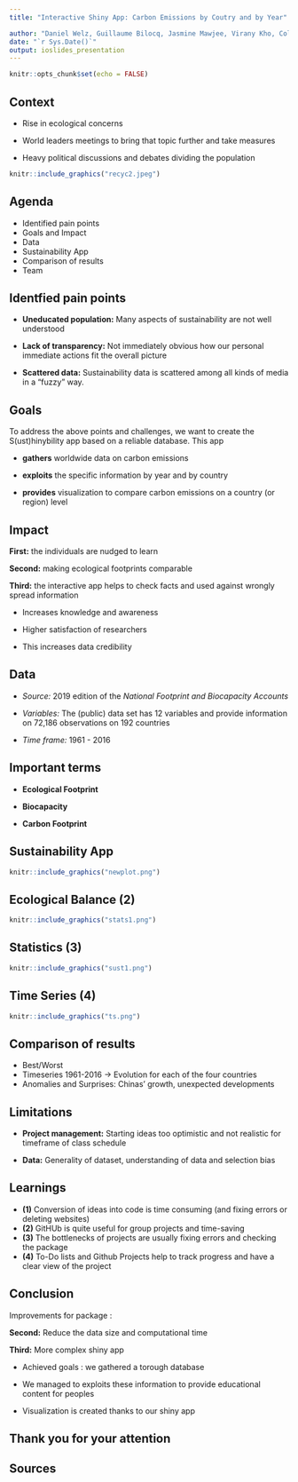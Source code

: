 ```yaml
---
title: "Interactive Shiny App: Carbon Emissions by Coutry and by Year"

author: "Daniel Welz, Guillaume Bilocq, Jasmine Mawjee, Virany Kho, Colin Steffe"
date: "`r Sys.Date()`"
output: ioslides_presentation
---
```


```r
knitr::opts_chunk$set(echo = FALSE)
```

## Context

-   Rise in ecological concerns

-   World leaders meetings to bring that topic further and take measures

-   Heavy political discussions and debates dividing the population

```r
knitr::include_graphics("recyc2.jpeg")
```


## Agenda

-   Identified pain points
-   Goals and Impact
-   Data
-   Sustainability App
-   Comparison of results
-   Team

## Identfied pain points

-   **Uneducated population:** Many aspects of sustainability are not well understood

-   **Lack of transparency:** Not immediately obvious how our personal immediate actions fit the overall picture

-   **Scattered data:** Sustainability data is scattered among all kinds of media in a "fuzzy" way.

## Goals

To address the above points and challenges, we want to create the S(ust)hinybility app based on a reliable database. This app

-   **gathers** worldwide data on carbon emissions

-   **exploits** the specific information by year and by country

-   **provides** visualization to compare carbon emissions on a country (or region) level

## Impact

::: columns-2
**First:** the individuals are nudged to learn

**Second:** making ecological footprints comparable

**Third:** the interactive app helps to check facts and used against wrongly spread information

-   Increases knowledge and awareness

-   Higher satisfaction of researchers

-   This increases data credibility
:::

## Data

-   *Source:* 2019 edition of the *National Footprint and Biocapacity Accounts*

-   *Variables:* The (public) data set has 12 variables and provide information on 72,186 observations on 192 countries

-   *Time frame:* 1961 - 2016

## Important terms

-   **Ecological Footprint**

-   **Biocapacity**

-   **Carbon Footprint**

## Sustainability App

```r
knitr::include_graphics("newplot.png")
```


## Ecological Balance (2)

```r
knitr::include_graphics("stats1.png")
```



## Statistics (3)

```r
knitr::include_graphics("sust1.png")
```


## Time Series (4)

```r
knitr::include_graphics("ts.png")
```

## Comparison of results

-   Best/Worst
-   Timeseries 1961-2016 -> Evolution for each of the four countries
-   Anomalies and Surprises: Chinas' growth, unexpected developments

## Limitations

-   **Project management:** Starting ideas too optimistic and not realistic for timeframe of class schedule

-   **Data:** Generality of dataset, understanding of data and selection bias

## Learnings

-   **(1)** Conversion of ideas into code is time consuming (and fixing errors or deleting websites)
-   **(2)** GitHUb is quite useful for group projects and time-saving
-   **(3)** The bottlenecks of projects are usually fixing errors and checking the package
-   **(4)** To-Do lists and Github Projects help to track progress and have a clear view of the project

## Conclusion
::: columns-2
Improvements for package :

**Second:** Reduce the data size and computational time

**Third:** More complex shiny app


-   Achieved goals : we gathered a torough database

-   We managed to exploits these information to provide educational content for peoples

-   Visualization is created thanks to our shiny app
:::

## Thank you for your attention

## Sources
